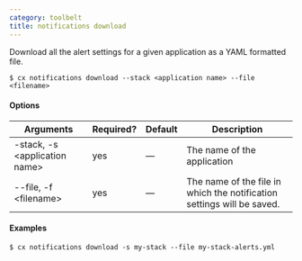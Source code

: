 ```yaml
---
category: toolbelt
title: notifications download
---
```


Download all the alert settings for a given application as a YAML formatted file.

```shell
$ cx notifications download --stack <application name> --file <filename>
```

#### Options

| Arguments | Required? | Default | Description |
| --- | --- | --- | --- |
| -stack, -s \<application name\> | yes | — | The name of the application |
| --file, -f \<filename\> | yes | — | The name of the file in which the notification settings will be saved. |

#### Examples

```shell
$ cx notifications download -s my-stack --file my-stack-alerts.yml
```
